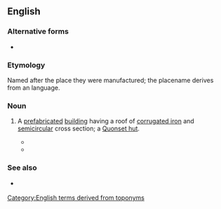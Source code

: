 ==English==

===Alternative forms===
* {{alter|en|quonset}}

===Etymology===
Named after the place they were manufactured; the placename derives from an {{der|en|alg|-}} language.

===Noun===
{{en-noun}}

# {{lb|en|US|also|attributive}} A [[prefabricated]] [[building]] having a roof of [[corrugated iron]] and [[semicircular]] cross section; a [[Quonset hut]].
#* {{RQ:Pynchon Crying Lot|page=59|passage=They gave her a round white visitor's badge at one of the gates, and she parked in an enormous lot next to a '''quonset''' building painted pink and about a hundred yards long.}}
#* {{quote-text|en|year=1979|author=Tom Wolfe|title=The Right Stuff|passage=Besides the wind, sand, tumbleweed, and Joshua trees, there was nothing at Muroc except for two '''quonset'''-style hangars, side by side, a couple of gasoline pumps, a single concrete runway, a few tarpaper shacks, and some tents.}}

===See also===
* {{l|en|Nissen hut}} {{qualifier|UK}}

[[Category:English terms derived from toponyms]]